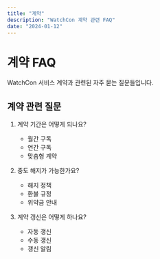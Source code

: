 ```yaml
---
title: "계약"
description: "WatchCon 계약 관련 FAQ"
date: "2024-01-12"
---
```


# 계약 FAQ

WatchCon 서비스 계약과 관련된 자주 묻는 질문들입니다.

## 계약 관련 질문

1. 계약 기간은 어떻게 되나요?
   - 월간 구독
   - 연간 구독
   - 맞춤형 계약

2. 중도 해지가 가능한가요?
   - 해지 정책
   - 환불 규정
   - 위약금 안내

3. 계약 갱신은 어떻게 하나요?
   - 자동 갱신
   - 수동 갱신
   - 갱신 알림
